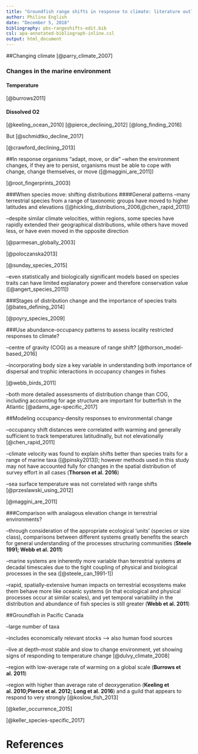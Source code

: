 ```yaml
---
title: "Groundfish range shifts in response to climate: literature outline"
author: Philina English
date: "December 5, 2018"
bibliography: pbs-rangeshifts-edit.bib
csl: apa-annotated-bibliograph-inline.csl 
output: html_document
---
```


##Changing climate
[@parry_climate_2007]

### Changes in the marine environment

#### Temperature
[@burrows2011]


#### Dissolved O2 
[@keeling_ocean_2010]
[@pierce_declining_2012]
[@long_finding_2016]

But [@schmidtko_decline_2017]

[@crawford_declining_2013]

##In response organisms "adapt, move, or die"
--when the environment changes, if they are to persist, organisms must be able to cope with change, change themselves, or move ([@maggini_are_2011])

[@root_fingerprints_2003]


###When species move: shifting distributions
####General patterns 
--many terrestrial species from a range of taxonomic groups have moved to higher latitudes and elevations ([@hickling_distributions_2006,@chen_rapid_2011])

--despite similar climate velocities, within regions, some species have rapidly extended their geographical distributions, while others have moved less, or have even moved in the opposite direction

[@parmesan_globally_2003]

[@poloczanska2013]

[@sunday_species_2015]

--even statistically and biologically significant models based on species traits can have limited explanatory power and therefore conservation value ([@angert_species_2011])

###Stages of distribution change and the importance of species traits
[@bates_defining_2014]

[@poyry_species_2009]


###Use abundance-occupancy patterns to assess locality restricted responses to climate?

--centre of gravity (COG) as a measure of range shift? 
[@thorson_model-based_2016]

--incorporating body size a key variable in understanding both importance of dispersal and trophic interactions in occupancy changes in fishes

[@webb_birds_2011]

--both more detailed assessments of distribution change than COG, including accounting for age structure are important for butterfish in the Atlantic 
[@adams_age-specific_2017]


##Modeling occupancy-density responses to environmental change

--occupancy shift distances were correlated with warming and generally sufficient to track temperatures latitudinally, but not elevationally [@chen_rapid_2011]

--climate velocity was found to explain shifts better than species traits for a range of marine taxa ([@pinsky2013]); however methods used in this study may not have accounted fully for changes in the spatial distribution of survey effort in all cases (**Thorson et al. 2016**)

--sea surface temperature was not correlated with range shifts [@przeslawski_using_2012]


[@maggini_are_2011]




###Comparison with analagous elevation change in terrestrial environments?

--through consideration of the appropriate ecological ‘units’ (species or size class), comparisons between different systems greatly benefits the search for general understanding of the processes structuring communities (**Steele 1991; Webb et al. 2011**)

--marine systems are inherently more variable than terrestrial systems at decadal timescales due to the tight coupling of physical and biological processes in the sea ([@steele_can_1991-1])

--rapid, spatially-extensive human impacts on terrestrial ecosystems make them behave more like oceanic systems (in that ecological and physical processes occur at similar scales), and yet temporal variability in the distribution and abundance of fish species is still greater (**Webb et al. 2011**)




##Groundfish in Pacific Canada

--large number of taxa

--includes economically relevant stocks --> also human food sources

--live at depth--most stable and slow to change environment, yet showing signs of responding to temperature change 
[@dulvy_climate_2008]

--region with low-average rate of warming on a global scale (**Burrows et al. 2011**)

--region with higher than average rate of deoxygenation (**Keeling et al. 2010;Pierce et al. 2012; Long et al. 2016**) and a guild that appears to respond to very strongly 
[@koslow_fish_2013]

[@keller_occurrence_2015]

[@keller_species-specific_2017]



# References

